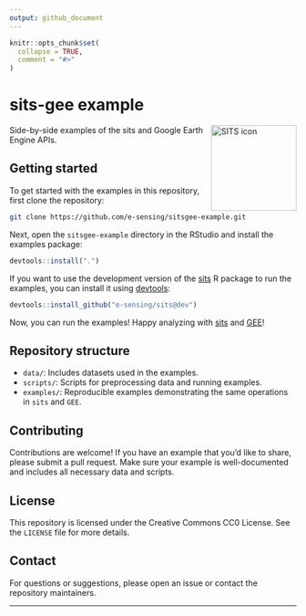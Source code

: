 ```yaml
---
output: github_document
---
```


```r
knitr::opts_chunk$set(
  collapse = TRUE,
  comment = "#>"
)
```

# sits-gee example

<img src=".github/images/sits_sticker.png" alt="SITS icon" align="right" height="150" width="150"/>

<!-- badges: start -->
<!-- badges: end -->

Side-by-side examples of the sits and Google Earth Engine APIs.

## Getting started

To get started with the examples in this repository, first clone the repository:

```sh
git clone https://github.com/e-sensing/sitsgee-example.git
```

Next, open the `sitsgee-example` directory in the RStudio and install the 
examples package:

```r
devtools::install(".")
```

If you want to use the development version of the [sits](https://github.com/e-sensing/sits) 
R package to run the examples, you can install it using [devtools](https://devtools.r-lib.org/):

```r
devtools::install_github("e-sensing/sits@dev")
```

Now, you can run the examples! Happy analyzing with [sits](https://github.com/e-sensing/sits) and [GEE](https://earthengine.google.com/)!

## Repository structure

- `data/`: Includes datasets used in the examples.
- `scripts/`: Scripts for preprocessing data and running examples.
- `examples/`: Reproducible examples demonstrating the same operations in 
`sits` and `GEE`.

## Contributing

Contributions are welcome! If you have an example that you'd like to share, please submit a pull request. Make sure your example is well-documented and includes all necessary data and scripts.

## License

This repository is licensed under the Creative Commons CC0 License. See the `LICENSE` file for more details.

## Contact

For questions or suggestions, please open an issue or contact the repository maintainers.

---
